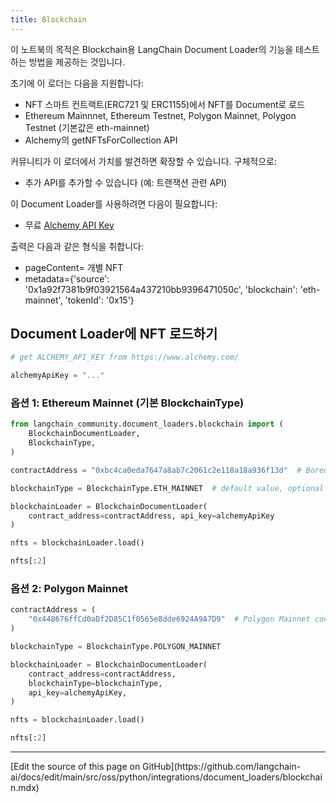 ```yaml
---
title: Blockchain
---
```


이 노트북의 목적은 Blockchain용 LangChain Document Loader의 기능을 테스트하는 방법을 제공하는 것입니다.

초기에 이 로더는 다음을 지원합니다:

* NFT 스마트 컨트랙트(ERC721 및 ERC1155)에서 NFT를 Document로 로드
* Ethereum Mainnnet, Ethereum Testnet, Polygon Mainnet, Polygon Testnet (기본값은 eth-mainnet)
* Alchemy의 getNFTsForCollection API

커뮤니티가 이 로더에서 가치를 발견하면 확장할 수 있습니다. 구체적으로:

* 추가 API를 추가할 수 있습니다 (예: 트랜잭션 관련 API)

이 Document Loader를 사용하려면 다음이 필요합니다:

* 무료 [Alchemy API Key](https://www.alchemy.com/)

출력은 다음과 같은 형식을 취합니다:

* pageContent= 개별 NFT
* metadata=\{'source': '0x1a92f7381b9f03921564a437210bb9396471050c', 'blockchain': 'eth-mainnet', 'tokenId': '0x15'\}

## Document Loader에 NFT 로드하기

```python
# get ALCHEMY_API_KEY from https://www.alchemy.com/

alchemyApiKey = "..."
```

### 옵션 1: Ethereum Mainnet (기본 BlockchainType)

```python
from langchain_community.document_loaders.blockchain import (
    BlockchainDocumentLoader,
    BlockchainType,
)

contractAddress = "0xbc4ca0eda7647a8ab7c2061c2e118a18a936f13d"  # Bored Ape Yacht Club contract address

blockchainType = BlockchainType.ETH_MAINNET  # default value, optional parameter

blockchainLoader = BlockchainDocumentLoader(
    contract_address=contractAddress, api_key=alchemyApiKey
)

nfts = blockchainLoader.load()

nfts[:2]
```

### 옵션 2: Polygon Mainnet

```python
contractAddress = (
    "0x448676ffCd0aDf2D85C1f0565e8dde6924A9A7D9"  # Polygon Mainnet contract address
)

blockchainType = BlockchainType.POLYGON_MAINNET

blockchainLoader = BlockchainDocumentLoader(
    contract_address=contractAddress,
    blockchainType=blockchainType,
    api_key=alchemyApiKey,
)

nfts = blockchainLoader.load()

nfts[:2]
```

---

<Callout icon="pen-to-square" iconType="regular">
  [Edit the source of this page on GitHub](https://github.com/langchain-ai/docs/edit/main/src/oss/python/integrations/document_loaders/blockchain.mdx)
</Callout>
